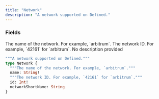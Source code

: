 ```yaml
---
title: "Network"
description: "A network supported on Defined."
---
```


### Fields

<ResponseField name="name" type="String!" required>
  The name of the network. For example, `arbitrum`.
</ResponseField>

<ResponseField name="id" type="Int!" required>
  The network ID. For example, `42161` for `arbitrum`.
</ResponseField>

<ResponseField name="networkShortName" type="String">
  No description provided
</ResponseField>


```graphql Network
"""A network supported on Defined."""
type Network {
  """The name of the network. For example, `arbitrum`."""
  name: String!
  """The network ID. For example, `42161` for `arbitrum`."""
  id: Int!
  networkShortName: String
}
```
